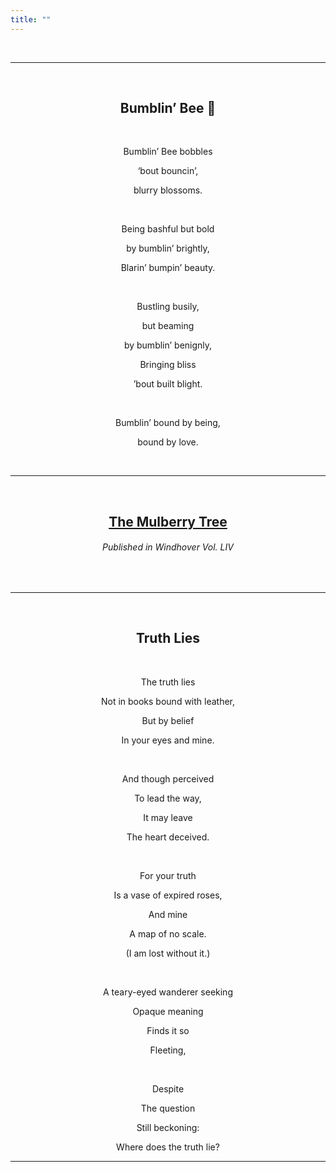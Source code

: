 ---
title: ""
---

<link rel="stylesheet" href="styles.css" type="text/css">
<link rel="stylesheet" href="site_libs/academicons-1.9.1/css/academicons.min.css"/>


<center>
  &nbsp;
  &nbsp;

---

  &nbsp;

## Bumblin' Bee 🐝

  &nbsp;
  
<p class="blocktext">Bumblin’ Bee bobbles</p>
<p class="blocktext">‘bout bouncin’,</p>
<p class="blocktext">blurry blossoms.</p>

  &nbsp;

<p class="blocktext">Being bashful but bold</p> 
<p class="blocktext">by bumblin’ brightly,</p>
<p class="blocktext">Blarin’ bumpin’ beauty.</p> 

  &nbsp;

<p class="blocktext">Bustling busily,</p>
<p class="blocktext">but beaming</p>
<p class="blocktext">by bumblin’ benignly,</p>
<p class="blocktext">Bringing bliss</p>
<p class="blocktext">‘bout built blight.</p>

  &nbsp;

<p class="blocktext">Bumblin’ bound by being,</p>
<p class="blocktext">bound by love.</p>

  &nbsp;

---

  &nbsp;

## [The Mulberry Tree](https://issuu.com/windhoverncsu/docs/final___issuu__1_/34)
###### Published in Windhover Vol. LIV 

  &nbsp;

---
  
  &nbsp;
  
## Truth Lies

  &nbsp;

<p class="blocktext2">The truth lies</p>
<p class="blocktext2">Not in books bound with leather,</p>
<p class="blocktext2">But by belief</p>
<p class="blocktext2">In your eyes and mine.</p>

  &nbsp;

<p class="blocktext2">And though perceived</p>
<p class="blocktext2">To lead the way,</p>
<p class="blocktext2">It may leave</p>
<p class="blocktext2">The heart deceived.</p>

  &nbsp;

<p class="blocktext2">For your truth</p>
<p class="blocktext2">Is a vase of expired roses,</p>
<p class="blocktext2">And mine</p>
<p class="blocktext2">A map of no scale.</p>
<p class="blocktext2">        (I am lost without it.)</p>

  &nbsp;

<p class="blocktext2">A teary-eyed wanderer seeking</p>
<p class="blocktext2">Opaque meaning</p>
<p class="blocktext2">Finds it so</p>
<p class="blocktext2">Fleeting,</p>

  &nbsp;

<p class="blocktext2">Despite</p>
<p class="blocktext2">The question</p> 
<p class="blocktext2">Still beckoning:</p>
<p class="blocktext2">Where does the truth lie?</p>


---


  &nbsp;
  
  &nbsp;
  
  &nbsp;
  
  &nbsp;
  
  &nbsp;
